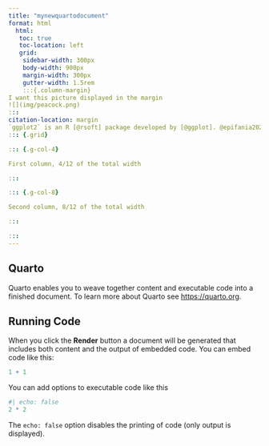 ```yaml
---
title: "mynewquartodocument"
format: html
  html: 
   toc: true
   toc-location: left
   grid:
    sidebar-width: 300px
    body-width: 900px
    margin-width: 300px
    gutter-width: 1.5rem
    :::{.column-margin}
I want this picture displayed in the margin 
![](img/peacock.png)
:::
citation-location: margin
`ggplot2` is an R [@rsoft] package developed by [@ggplot]. @epifania2024 published an interesting paper on Linear Mixed Effects Models. 
::: {.grid}

::: {.g-col-4}

First column, 4/12 of the total width

:::

::: {.g-col-8}

Second column, 8/12 of the total width 

:::

:::
---
```


## Quarto

Quarto enables you to weave together content and executable code into a finished document. To learn more about Quarto see <https://quarto.org>.

## Running Code

When you click the **Render** button a document will be generated that includes both content and the output of embedded code. You can embed code like this:

```r
1 + 1
```

You can add options to executable code like this 

```r
#| echo: false
2 * 2
```

The `echo: false` option disables the printing of code (only output is displayed).
